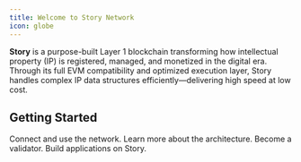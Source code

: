 ```yaml
---
title: Welcome to Story Network
icon: globe
---
```


**Story** is a purpose-built Layer 1 blockchain transforming how intellectual property (IP) is registered, managed, and monetized in the digital era. Through its full EVM compatibility and optimized execution layer, Story handles complex IP data structures efficiently—delivering high speed at low cost.

## Getting Started

<CardGroup cols={4}>
  <Card title="Connect" 
    href="/network/connect" icon="network-wired">
    Connect and use the network.
  </Card>
  <Card title="Learn" 
    href="/network/learn" icon="book">
    Learn more about the architecture.
  </Card>
  <Card title="Participate" 
    href="/network/participate" icon="handshake">
    Become a validator.
  </Card>
  <Card title="Build" 
    href="/developers" icon="wrench">
    Build applications on Story. 
  </Card>
</CardGroup>